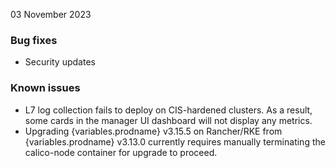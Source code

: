 
03 November 2023

### Bug fixes

- Security updates

### Known issues

- L7 log collection fails to deploy on CIS-hardened clusters. As a result, some cards in the manager UI dashboard will not display any metrics.
- Upgrading {variables.prodname} v3.15.5 on Rancher/RKE from {variables.prodname} v3.13.0 currently requires manually terminating the calico-node container for upgrade to proceed.
